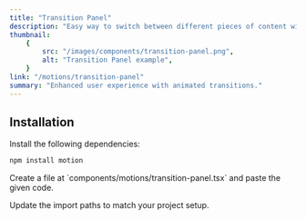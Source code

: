 ```yaml
---
title: "Transition Panel"
description: "Easy way to switch between different pieces of content with enter and exit animations."
thumbnail:
    {
        src: "/images/components/transition-panel.png",
        alt: "Transition Panel example",
    }
link: "/motions/transition-panel"
summary: "Enhanced user experience with animated transitions."
---
```


<ComponentPreview name="transition-panel-demo" />

## Installation

<Steps>
<Step>
Install the following dependencies:
</Step>

```bash 
npm install motion
```

<Step>
    Create a file at `components/motions/transition-panel.tsx` and paste the
    given code.
</Step>

<CollapsibleSource name="transition-panel" />

<Step>Update the import paths to match your project setup.</Step>

</Steps>
